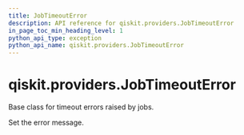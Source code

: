 ```yaml
---
title: JobTimeoutError
description: API reference for qiskit.providers.JobTimeoutError
in_page_toc_min_heading_level: 1
python_api_type: exception
python_api_name: qiskit.providers.JobTimeoutError
---
```


<span id="qiskit-providers-jobtimeouterror" />

# qiskit.providers.JobTimeoutError

<Class id="qiskit.providers.JobTimeoutError" github="https://github.com/qiskit/qiskit/tree/stable/0.24/qiskit/providers/exceptions.py" signature="JobTimeoutError(*message)">
  Base class for timeout errors raised by jobs.

  Set the error message.
</Class>

